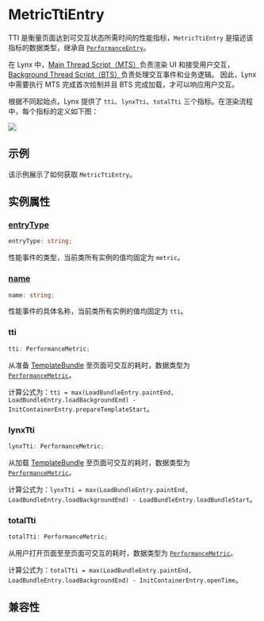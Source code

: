 
# MetricTtiEntry

TTI 是衡量页面达到可交互状态所需时间的性能指标，`MetricTtiEntry` 是描述该指标的数据类型，继承自 [`PerformanceEntry`](../performance-entry)。

在 Lynx 中，[Main Thread Script（MTS）](guide/spec#main-thread-script-or-mts)负责渲染 UI 和接受用户交互，[Background Thread Script（BTS）](guide/spec#background-thread-script-or-bts)负责处理交互事件和业务逻辑。
因此，Lynx 中需要执行 MTS 完成首次绘制并且 BTS 完成加载，才可以响应用户交互。

根据不同起始点，Lynx 提供了 `tti`、`lynxTti`、`totalTti` 三个指标。在渲染流程中，每个指标的定义如下图：

<img src="https://lf-lynx.tiktok-cdns.com/obj/lynx-artifacts-oss-sg/lynx-website/assets/doc/metric-tti-entry.png" />

## 示例

该示例展示了如何获取 `MetricTtiEntry`。


<Go
  example="performance-api"
  defaultFile="src/tti_entry/index.tsx"
  defaultEntryFile="dist/tti_entry.lynx.bundle"
  img="https://lf-lynx.tiktok-cdns.com/obj/lynx-artifacts-oss-sg/lynx-website/assets/doc/metric-tti-entry-demo.jpeg"
  entry="src/tti_entry"
  highlight="{10-20}"
/>

## 实例属性

### [entryType](api/lynx-api/performance-api/performance-entry#entryType)

```ts
entryType: string;
```

性能事件的类型，当前类所有实例的值均固定为 `metric`。

### [name](api/lynx-api/performance-api/performance-entry#name)

```ts
name: string;
```

性能事件的具体名称，当前类所有实例的值均固定为 `tti`。

### tti

```ts
tti: PerformanceMetric;
```

从准备 [TemplateBundle](api/lynx-native-api/template-bundle) 至页面可交互的耗时，数据类型为 [`PerformanceMetric`](api/lynx-api/performance-api/performance-metric)。

计算公式为：`tti = max(LoadBundleEntry.paintEnd, LoadBundleEntry.loadBackgroundEnd) - InitContainerEntry.prepareTemplateStart`。

### lynxTti

```ts
lynxTti: PerformanceMetric;
```

从加载 [TemplateBundle](api/lynx-native-api/template-bundle) 至页面可交互的耗时，数据类型为 [`PerformanceMetric`](api/lynx-api/performance-api/performance-metric)。

计算公式为：`lynxTti = max(LoadBundleEntry.paintEnd, LoadBundleEntry.loadBackgroundEnd) - LoadBundleEntry.loadBundleStart`。

### totalTti

```ts
totalTti: PerformanceMetric;
```

从用户打开页面至至页面可交互的耗时，数据类型为 [`PerformanceMetric`](api/lynx-api/performance-api/performance-metric)。

计算公式为：`totalTti = max(LoadBundleEntry.paintEnd, LoadBundleEntry.loadBackgroundEnd) - InitContainerEntry.openTime`。

## 兼容性


<LegacyCompatTable metadata="lynx-api/performance-api/performance-entry/metric-tti-entry" />
